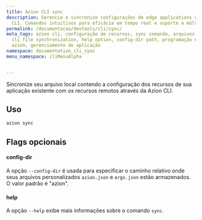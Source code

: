 ```yaml
---
title: Azion CLI sync
description: Gerencie e sincronize configurações de edge applications usando Azion
  CLI. Comandos intuitivos para eficácia em tempo real e suporte a múltiplos arquivos.
permalink: /documentacao/devtools/cli/sync/
meta_tags: azion cli, configuração de recursos, sync comando, arquivos azion.json,
  cli file synchronization, help option, config-dir path, programação edge, automação
  azion, gerenciamento de aplicação
namespace: documentation_cli_sync
menu_namespace: cliMenuAlpha


---
```


Sincronize seu arquivo local contendo a configuração dos recursos de sua aplicação existente com os recursos remotos através da Azion CLI.

## Uso

```bash
azion sync
```

## Flags opcionais

#### config-dir

A opção `--config-dir` é usada para especificar o caminho relativo onde seus arquivos personalizados `azion.json` e `args.json` estão armazenados. O valor padrão é "azion".

#### help

A opção `--help` exibe mais informações sobre o comando `sync`.
